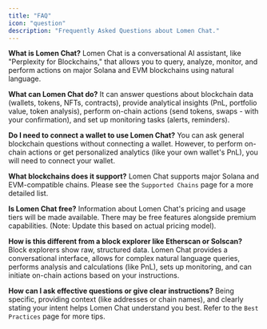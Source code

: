 ```yaml
---
title: "FAQ"
icon: "question"
description: "Frequently Asked Questions about Lomen Chat."
---
```


**What is Lomen Chat?**
Lomen Chat is a conversational AI assistant, like "Perplexity for Blockchains," that allows you to query, analyze, monitor, and perform actions on major Solana and EVM blockchains using natural language.

**What can Lomen Chat do?**
It can answer questions about blockchain data (wallets, tokens, NFTs, contracts), provide analytical insights (PnL, portfolio value, token analysis), perform on-chain actions (send tokens, swaps - with your confirmation), and set up monitoring tasks (alerts, reminders).

**Do I need to connect a wallet to use Lomen Chat?**
You can ask general blockchain questions without connecting a wallet. However, to perform on-chain actions or get personalized analytics (like your own wallet's PnL), you will need to connect your wallet.

**What blockchains does it support?**
Lomen Chat supports major Solana and EVM-compatible chains. Please see the `Supported Chains` page for a more detailed list.

**Is Lomen Chat free?**
Information about Lomen Chat's pricing and usage tiers will be made available. There may be free features alongside premium capabilities. (Note: Update this based on actual pricing model).

**How is this different from a block explorer like Etherscan or Solscan?**
Block explorers show raw, structured data. Lomen Chat provides a conversational interface, allows for complex natural language queries, performs analysis and calculations (like PnL), sets up monitoring, and can initiate on-chain actions based on your instructions.

**How can I ask effective questions or give clear instructions?**
Being specific, providing context (like addresses or chain names), and clearly stating your intent helps Lomen Chat understand you best. Refer to the `Best Practices` page for more tips.
